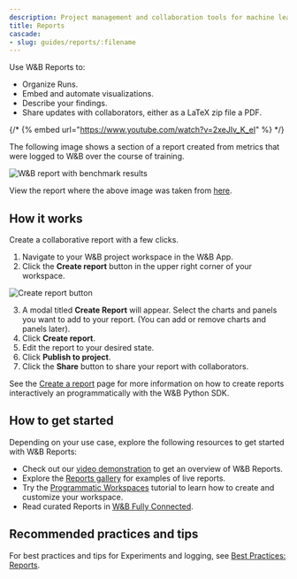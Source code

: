 ```yaml
---
description: Project management and collaboration tools for machine learning projects
title: Reports
cascade:
- slug: guides/reports/:filename
---
```



<CardGroup cols={2}>
<Card title="Try in Colab" href="https://colab.research.google.com/github/wandb/examples/blob/master/colabs/intro/Report_API_Quickstart.ipynb" icon="python"/>
<Card title="Try in W&B" href="https://wandb.ai/stacey/deep-drive/reports/The-View-from-the-Driver-s-Seat--Vmlldzo1MTg5NQ?utm_source=fully_connected&utm_medium=blog&utm_campaign=view+from+the+drivers+seat" icon="sliders-up"/>
</CardGroup>

Use W&B Reports to:
- Organize Runs.
- Embed and automate visualizations.
- Describe your findings.
- Share updates with collaborators, either as a LaTeX zip file a PDF.

{/* {% embed url="https://www.youtube.com/watch?v=2xeJIv_K_eI" %} */}

The following image shows a section of a report created from metrics that were logged to W&B over the course of training. 

<Frame>
    <img src="/images/reports/safe-lite-benchmark-with-comments.png" alt="W&B report with benchmark results" max-width="90%"  />
</Frame>

View the report where the above image was taken from [here](https://wandb.ai/stacey/saferlife/reports/SafeLife-Benchmark-Experiments--Vmlldzo0NjE4MzM).

## How it works
Create a collaborative report with a few clicks.

1. Navigate to your W&B project workspace in the W&B App.
2. Click the **Create report** button in the upper right corner of your workspace.

<Frame>
    <img src="/images/reports/create_a_report_button.png" alt="Create report button" max-width="90%"  />
</Frame>

3. A modal titled **Create Report** will appear. Select the charts and panels you want to add to your report. (You can add or remove charts and panels later).
4. Click **Create report**. 
5. Edit the report to your desired state. 
6. Click **Publish to project**.
7. Click the **Share** button to share your report with collaborators. 

See the [Create a report](/models/reports/create-a-report/) page for more information on how to create reports interactively an programmatically with the W&B Python SDK.

## How to get started
Depending on your use case, explore the following resources to get started with W&B Reports:

* Check out our [video demonstration](https://www.youtube.com/watch?v=2xeJIv_K_eI) to get an overview of W&B Reports.
* Explore the [Reports gallery](/models/reports/reports-gallery/) for examples of live reports.
* Try the [Programmatic Workspaces](/tutorials/workspaces) tutorial to learn how to create and customize your workspace.
* Read curated Reports in [W&B Fully Connected](https://wandb.me/fc).

## Recommended practices and tips 

For best practices and tips for Experiments and logging, see [Best Practices: Reports](https://wandb.ai/wandb/pytorch-lightning-e2e/reports/W-B-Best-Practices-Guide--VmlldzozNTU1ODY1#reports).